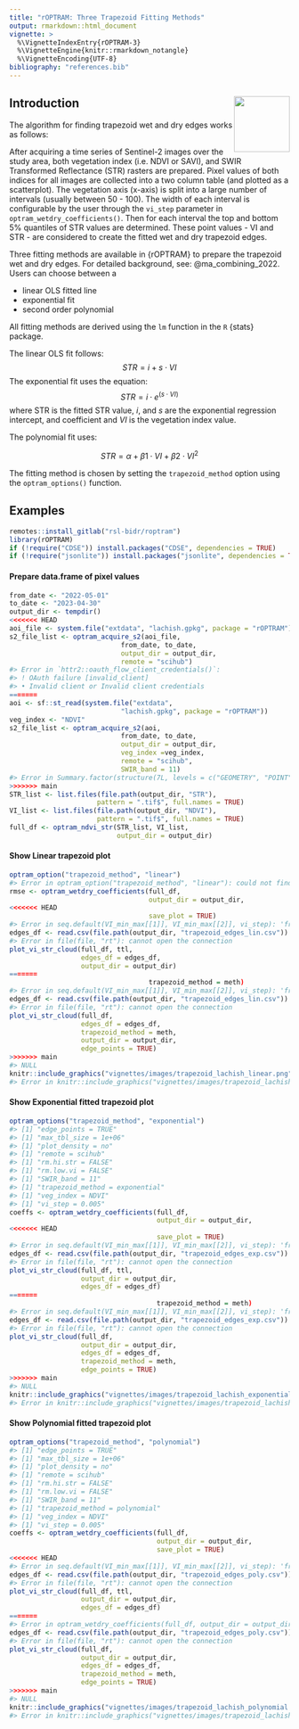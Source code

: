 ```yaml
---
title: "rOPTRAM: Three Trapezoid Fitting Methods"
output: rmarkdown::html_document
vignette: >
  %\VignetteIndexEntry{rOPTRAM-3}
  %\VignetteEngine{knitr::rmarkdown_notangle}
  %\VignetteEncoding{UTF-8}
bibliography: "references.bib"
---
```




## Introduction  <img align="right" width="100" height="100" src="images/rOPTRAM_logo.jpg">

The algorithm for finding trapezoid wet and dry edges works as follows:

After acquiring a time series of Sentinel-2 images over the study area, both vegetation index (i.e. NDVI or SAVI), and SWIR Transformed Reflectance (STR) rasters are prepared. Pixel values of both indices for all images are collected into a two column table (and plotted as a scatterplot). The vegetation axis (x-axis) is split into a large number of intervals (usually between 50 - 100). The width of each interval is configurable by the user through the `vi_step` parameter in `optram_wetdry_coefficients()`. Then for each interval the top and bottom 5% quantiles of STR values are determined. These point values - VI and STR - are considered to create the fitted wet and dry trapezoid edges.

Three fitting methods are available in {rOPTRAM} to prepare the trapezoid wet and dry edges. For detailed background, see:  @ma_combining_2022. Users can choose between a

 - linear OLS fitted line
 - exponential fit
 - second order polynomial

All fitting methods are derived using the `lm` function in the `R` {stats} package.

The linear OLS fit follows:
$$STR = i + s \cdot VI$$
The exponential fit uses the equation:
$$STR = i \cdot e^{(s \cdot VI)}$$
where STR is the fitted STR value, $i$, and $s$ are the exponential regression intercept, and coefficient and $VI$ is the vegetation index value.

The polynomial fit uses:

$$ STR = \alpha + \beta1 \cdot VI + \beta2 \cdot VI^2$$

The fitting method is chosen by setting the `trapezoid_method` option using the `optram_options()` function.

## Examples



```r
remotes::install_gitlab("rsl-bidr/roptram")
library(rOPTRAM)
if (!require("CDSE")) install.packages("CDSE", dependencies = TRUE)
if (!require("jsonlite")) install.packages("jsonlite", dependencies = TRUE)
```

#### Prepare data.frame of pixel values


```r
from_date <- "2022-05-01"
to_date <- "2023-04-30"
output_dir <- tempdir()
<<<<<<< HEAD
aoi_file <- system.file("extdata", "lachish.gpkg", package = "rOPTRAM")
s2_file_list <- optram_acquire_s2(aoi_file,
                            from_date, to_date,
                            output_dir = output_dir,
                            remote = "scihub")
#> Error in `httr2::oauth_flow_client_credentials()`:
#> ! OAuth failure [invalid_client]
#> • Invalid client or Invalid client credentials
=======
aoi <- sf::st_read(system.file("extdata",
                            "lachish.gpkg", package = "rOPTRAM"))
veg_index <- "NDVI"
s2_file_list <- optram_acquire_s2(aoi,
                            from_date, to_date,
                            output_dir = output_dir,
                            veg_index =veg_index,
                            remote = "scihub",
                            SWIR_band = 11)
#> Error in Summary.factor(structure(7L, levels = c("GEOMETRY", "POINT", : 'all' not meaningful for factors
>>>>>>> main
STR_list <- list.files(file.path(output_dir, "STR"),
                      pattern = ".tif$", full.names = TRUE)
VI_list <- list.files(file.path(output_dir, "NDVI"),
                      pattern = ".tif$", full.names = TRUE)
full_df <- optram_ndvi_str(STR_list, VI_list,
                           output_dir = output_dir)
```

#### Show Linear trapezoid plot


```r
optram_option("trapezoid_method", "linear")
#> Error in optram_option("trapezoid_method", "linear"): could not find function "optram_option"
rmse <- optram_wetdry_coefficients(full_df,
                                   output_dir = output_dir,
<<<<<<< HEAD
                                   save_plot = TRUE)
#> Error in seq.default(VI_min_max[[1]], VI_min_max[[2]], vi_step): 'from' must be a finite number
edges_df <- read.csv(file.path(output_dir, "trapezoid_edges_lin.csv"))
#> Error in file(file, "rt"): cannot open the connection
plot_vi_str_cloud(full_df, ttl,
                  edges_df = edges_df,
                  output_dir = output_dir)
=======
                                   trapezoid_method = meth)
#> Error in seq.default(VI_min_max[[1]], VI_min_max[[2]], vi_step): 'from' must be a finite number
edges_df <- read.csv(file.path(output_dir, "trapezoid_edges_lin.csv"))
#> Error in file(file, "rt"): cannot open the connection
plot_vi_str_cloud(full_df,
                  edges_df = edges_df,
                  trapezoid_method = meth,
                  output_dir = output_dir,
                  edge_points = TRUE)
>>>>>>> main
#> NULL
knitr::include_graphics("vignettes/images/trapezoid_lachish_linear.png")
#> Error in knitr::include_graphics("vignettes/images/trapezoid_lachish_linear.png"): Cannot find the file(s): "vignettes/images/trapezoid_lachish_linear.png"
```

#### Show Exponential fitted trapezoid plot


```r
optram_options("trapezoid_method", "exponential")
#> [1] "edge_points = TRUE"
#> [1] "max_tbl_size = 1e+06"
#> [1] "plot_density = no"
#> [1] "remote = scihub"
#> [1] "rm.hi.str = FALSE"
#> [1] "rm.low.vi = FALSE"
#> [1] "SWIR_band = 11"
#> [1] "trapezoid_method = exponential"
#> [1] "veg_index = NDVI"
#> [1] "vi_step = 0.005"
coeffs <- optram_wetdry_coefficients(full_df,
                                     output_dir = output_dir,
<<<<<<< HEAD
                                     save_plot = TRUE)
#> Error in seq.default(VI_min_max[[1]], VI_min_max[[2]], vi_step): 'from' must be a finite number
edges_df <- read.csv(file.path(output_dir, "trapezoid_edges_exp.csv"))
#> Error in file(file, "rt"): cannot open the connection
plot_vi_str_cloud(full_df, ttl,
                  output_dir = output_dir,
                  edges_df = edges_df)
=======
                                     trapezoid_method = meth)
#> Error in seq.default(VI_min_max[[1]], VI_min_max[[2]], vi_step): 'from' must be a finite number
edges_df <- read.csv(file.path(output_dir, "trapezoid_edges_exp.csv"))
#> Error in file(file, "rt"): cannot open the connection
plot_vi_str_cloud(full_df,
                  output_dir = output_dir,
                  edges_df = edges_df,
                  trapezoid_method = meth,
                  edge_points = TRUE)
>>>>>>> main
#> NULL
knitr::include_graphics("vignettes/images/trapezoid_lachish_exponential.png")
#> Error in knitr::include_graphics("vignettes/images/trapezoid_lachish_exponential.png"): Cannot find the file(s): "vignettes/images/trapezoid_lachish_exponential.png"
```

#### Show Polynomial fitted trapezoid plot


```r
optram_options("trapezoid_method", "polynomial")
#> [1] "edge_points = TRUE"
#> [1] "max_tbl_size = 1e+06"
#> [1] "plot_density = no"
#> [1] "remote = scihub"
#> [1] "rm.hi.str = FALSE"
#> [1] "rm.low.vi = FALSE"
#> [1] "SWIR_band = 11"
#> [1] "trapezoid_method = polynomial"
#> [1] "veg_index = NDVI"
#> [1] "vi_step = 0.005"
coeffs <- optram_wetdry_coefficients(full_df,
                                     output_dir = output_dir,
                                     save_plot = TRUE)
<<<<<<< HEAD
#> Error in seq.default(VI_min_max[[1]], VI_min_max[[2]], vi_step): 'from' must be a finite number
edges_df <- read.csv(file.path(output_dir, "trapezoid_edges_poly.csv"))
#> Error in file(file, "rt"): cannot open the connection
plot_vi_str_cloud(full_df, ttl,
                  output_dir = output_dir,
                  edges_df = edges_df)
=======
#> Error in optram_wetdry_coefficients(full_df, output_dir = output_dir, : unused argument (save_plot = TRUE)
edges_df <- read.csv(file.path(output_dir, "trapezoid_edges_poly.csv"))
#> Error in file(file, "rt"): cannot open the connection
plot_vi_str_cloud(full_df,
                  output_dir = output_dir,
                  edges_df = edges_df,
                  trapezoid_method = meth,
                  edge_points = TRUE)
>>>>>>> main
#> NULL
knitr::include_graphics("vignettes/images/trapezoid_lachish_polynomial.png")
#> Error in knitr::include_graphics("vignettes/images/trapezoid_lachish_polynomial.png"): Cannot find the file(s): "vignettes/images/trapezoid_lachish_polynomial.png"
```
